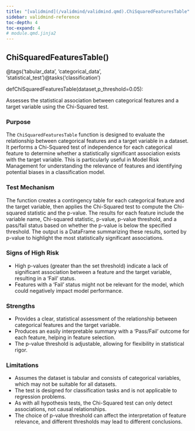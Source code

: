 ```yaml
---
title: "[validmind](/validmind/validmind.qmd).ChiSquaredFeaturesTable"
sidebar: validmind-reference
toc-depth: 4
toc-expand: 4
# module.qmd.jinja2
---
```


<!-- function.qmd.jinja2 -->

## ChiSquaredFeaturesTable[()]{.muted}

<!-- signatures.jinja2 -->

::: {.signature}

<span class="decorators"><span class="decorator">@<span class="n">tags(<span class="s">'tabular_data'</span>, <span class="s">'categorical_data'</span>, <span class="s">'statistical_test'</span>)</span></span><span class="decorator">@<span class="n">tasks(<span class="s">'classification'</span>)</span></span></span>

<span class="kw">def</span><span class="name">ChiSquaredFeaturesTable</span>(<span class="params"><span class="n">dataset</span><span class="muted">,</span></span><span class="params"><span class="n">p_threshold</span><span class="o">=</span><span class="kc">0.05</span></span>):

:::

<!-- docstring.jinja2 -->

Assesses the statistical association between categorical features and a target variable using the Chi-Squared test.

### Purpose

The `ChiSquaredFeaturesTable` function is designed to evaluate the relationship between categorical features and a target variable in a dataset. It performs a Chi-Squared test of independence for each categorical feature to determine whether a statistically significant association exists with the target variable. This is particularly useful in Model Risk Management for understanding the relevance of features and identifying potential biases in a classification model.

### Test Mechanism

The function creates a contingency table for each categorical feature and the target variable, then applies the Chi-Squared test to compute the Chi-squared statistic and the p-value. The results for each feature include the variable name, Chi-squared statistic, p-value, p-value threshold, and a pass/fail status based on whether the p-value is below the specified threshold. The output is a DataFrame summarizing these results, sorted by p-value to highlight the most statistically significant associations.

### Signs of High Risk

- High p-values (greater than the set threshold) indicate a lack of significant association between a feature and the target variable, resulting in a 'Fail' status.
- Features with a 'Fail' status might not be relevant for the model, which could negatively impact model performance.

### Strengths

- Provides a clear, statistical assessment of the relationship between categorical features and the target variable.
- Produces an easily interpretable summary with a 'Pass/Fail' outcome for each feature, helping in feature selection.
- The p-value threshold is adjustable, allowing for flexibility in statistical rigor.

### Limitations

- Assumes the dataset is tabular and consists of categorical variables, which may not be suitable for all datasets.
- The test is designed for classification tasks and is not applicable to regression problems.
- As with all hypothesis tests, the Chi-Squared test can only detect associations, not causal relationships.
- The choice of p-value threshold can affect the interpretation of feature relevance, and different thresholds may lead to different conclusions.
